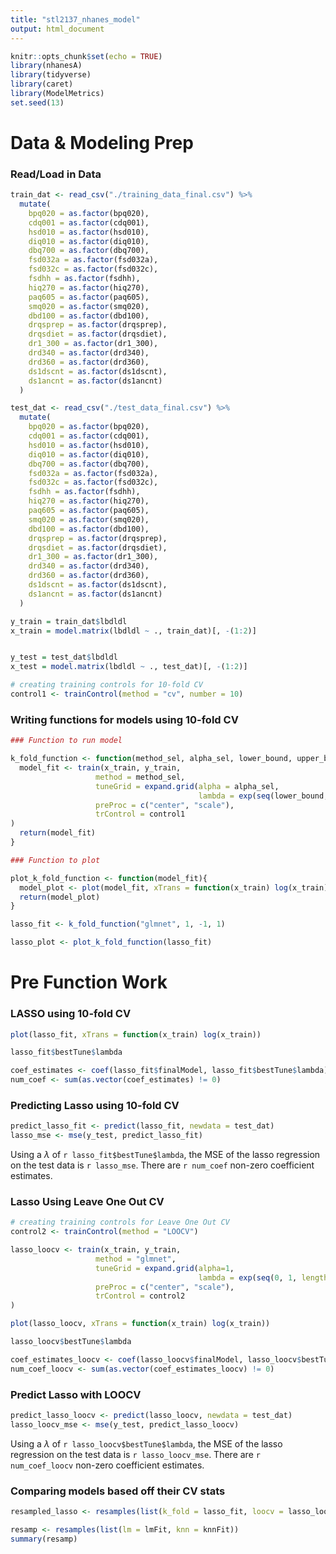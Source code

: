 ```yaml
---
title: "stl2137_nhanes_model"
output: html_document
---
```


```r
knitr::opts_chunk$set(echo = TRUE)
library(nhanesA)
library(tidyverse)
library(caret)
library(ModelMetrics)
set.seed(13)
```

# Data & Modeling Prep

### Read/Load in Data

```r
train_dat <- read_csv("./training_data_final.csv") %>% 
  mutate(
    bpq020 = as.factor(bpq020),
    cdq001 = as.factor(cdq001),
    hsd010 = as.factor(hsd010),
    diq010 = as.factor(diq010),
    dbq700 = as.factor(dbq700),
    fsd032a = as.factor(fsd032a),
    fsd032c = as.factor(fsd032c),
    fsdhh = as.factor(fsdhh),
    hiq270 = as.factor(hiq270),
    paq605 = as.factor(paq605),
    smq020 = as.factor(smq020),
    dbd100 = as.factor(dbd100),
    drqsprep = as.factor(drqsprep),
    drqsdiet = as.factor(drqsdiet),
    dr1_300 = as.factor(dr1_300),
    drd340 = as.factor(drd340),
    drd360 = as.factor(drd360),
    ds1dscnt = as.factor(ds1dscnt),
    ds1ancnt = as.factor(ds1ancnt)
  )

test_dat <- read_csv("./test_data_final.csv") %>% 
  mutate(
    bpq020 = as.factor(bpq020),
    cdq001 = as.factor(cdq001),
    hsd010 = as.factor(hsd010),
    diq010 = as.factor(diq010),
    dbq700 = as.factor(dbq700),
    fsd032a = as.factor(fsd032a),
    fsd032c = as.factor(fsd032c),
    fsdhh = as.factor(fsdhh),
    hiq270 = as.factor(hiq270),
    paq605 = as.factor(paq605),
    smq020 = as.factor(smq020),
    dbd100 = as.factor(dbd100),
    drqsprep = as.factor(drqsprep),
    drqsdiet = as.factor(drqsdiet),
    dr1_300 = as.factor(dr1_300),
    drd340 = as.factor(drd340),
    drd360 = as.factor(drd360),
    ds1dscnt = as.factor(ds1dscnt),
    ds1ancnt = as.factor(ds1ancnt)
  )

y_train = train_dat$lbdldl
x_train = model.matrix(lbdldl ~ ., train_dat)[, -(1:2)]


y_test = test_dat$lbdldl
x_test = model.matrix(lbdldl ~ ., test_dat)[, -(1:2)]

# creating training controls for 10-fold CV
control1 <- trainControl(method = "cv", number = 10)


```

### Writing functions for models using 10-fold CV 

```r
### Function to run model

k_fold_function <- function(method_sel, alpha_sel, lower_bound, upper_bound){
  model_fit <- train(x_train, y_train,
                   method = method_sel,
                   tuneGrid = expand.grid(alpha = alpha_sel, 
                                          lambda = exp(seq(lower_bound, upper_bound, length = 100))),
                   preProc = c("center", "scale"),
                   trControl = control1
)
  return(model_fit)
}

### Function to plot

plot_k_fold_function <- function(model_fit){
  model_plot <- plot(model_fit, xTrans = function(x_train) log(x_train))
  return(model_plot)
}


```


```r
lasso_fit <- k_fold_function("glmnet", 1, -1, 1)

lasso_plot <- plot_k_fold_function(lasso_fit)
```


# Pre Function Work 

### LASSO using 10-fold CV 

```r

plot(lasso_fit, xTrans = function(x_train) log(x_train))

lasso_fit$bestTune$lambda

coef_estimates <- coef(lasso_fit$finalModel, lasso_fit$bestTune$lambda)
num_coef <- sum(as.vector(coef_estimates) != 0)
```

### Predicting Lasso using 10-fold CV

```r
predict_lasso_fit <- predict(lasso_fit, newdata = test_dat)
lasso_mse <- mse(y_test, predict_lasso_fit)
```

Using a $\lambda$ of `r lasso_fit$bestTune$lambda`, the MSE of the lasso regression on the test data is `r lasso_mse`. There are `r num_coef` non-zero coefficient estimates.

### Lasso Using Leave One Out CV 

```r
# creating training controls for Leave One Out CV
control2 <- trainControl(method = "LOOCV")

lasso_loocv <- train(x_train, y_train,
                   method = "glmnet",
                   tuneGrid = expand.grid(alpha=1, 
                                          lambda = exp(seq(0, 1, length = 100))),
                   preProc = c("center", "scale"),
                   trControl = control2
)

plot(lasso_loocv, xTrans = function(x_train) log(x_train))

lasso_loocv$bestTune$lambda

coef_estimates_loocv <- coef(lasso_loocv$finalModel, lasso_loocv$bestTune$lambda)
num_coef_loocv <- sum(as.vector(coef_estimates_loocv) != 0)
```

### Predict Lasso with LOOCV 
```r
predict_lasso_loocv <- predict(lasso_loocv, newdata = test_dat)
lasso_loocv_mse <- mse(y_test, predict_lasso_loocv)
```

Using a $\lambda$ of `r lasso_loocv$bestTune$lambda`, the MSE of the lasso regression on the test data is `r lasso_loocv_mse`. There are `r num_coef_loocv` non-zero coefficient estimates.

### Comparing models based off their CV stats

```r
resampled_lasso <- resamples(list(k_fold = lasso_fit, loocv = lasso_loocv))

resamp <- resamples(list(lm = lmFit, knn = knnFit))
summary(resamp)
```


